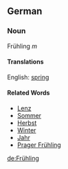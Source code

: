 ==German==
===Noun===
Frühling ''m''
====Translations====
English: [[spring]]

====Related Words====
*[[Lenz]]
*[[Sommer]]
*[[Herbst]]
*[[Winter]]
*[[Jahr]]
*[[Prager Frühling]]

[[de:Frühling]]